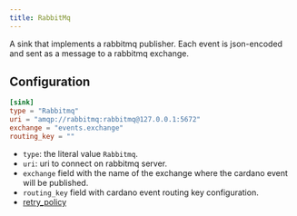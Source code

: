 ```yaml
---
title: RabbitMq
---
```


A sink that implements a rabbitmq publisher. Each event is json-encoded and sent as a message to a rabbitmq exchange.

## Configuration

```toml
[sink]
type = "Rabbitmq"
uri = "amqp://rabbitmq:rabbitmq@127.0.0.1:5672"
exchange = "events.exchange"
routing_key = ""
```

- `type`: the literal value `Rabbitmq`.
- `uri`: uri to connect on rabbitmq server.
- `exchange` field with the name of the exchange where the cardano event will be published.
- `routing_key` field with cardano event routing key configuration.
- [retry_policy](/oura/v1/advanced/retry_policy)
